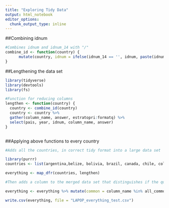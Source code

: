 ```yaml
---
title: "Exploring Tidy Data"
output: html_notebook
editor_options: 
  chunk_output_type: inline
---
```


##Combining idnum
```r
#Combines idnum and idnum_14 with "/"
combine_id <- function(country) {
      mutate(country, idnum = ifelse(idnum_14 == '', idnum, paste(idnum,idnum_14,sep = "/")))
}
```


##Lengthening the data set
```r
library(tidyverse)
library(devtools)
library(fs)

#Function for reducing columns
lengthen <- function(country) {
  country <- combine_id(country)
  country <- country %>%
  gather(column_name, answer, estratopri:formatq) %>%
  select(pais, year, idnum, column_name, answer)
}



```

##Applying above functions to every country
```r
#Adds all the countries, in correct tidy format into a large data set

library(purrr)
countries <- list(argentina,belize, bolivia, brazil, canada, chile, colombia, costa, ecuador, elsalvador, guatemala, guyana, honduras, jamaica, mexico, nicaragua, panama, peru, suriname, usa, uruguay, venezuela)

everything <- map_dfr(countries, lengthen)

#Then adds a column to the merged data set that distinguishes if the question is universal or not

everything <- everything %>% mutate(common = column_name %in% all_common_col)


```


```r
write.csv(everything, file = "LAPOP_everything_test.csv")
```



